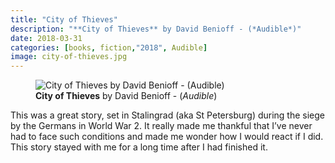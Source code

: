 ```yaml
---
title: "City of Thieves"
description: "**City of Thieves** by David Benioff - (*Audible*)"
date: 2018-03-31
categories: [books, fiction,"2018", Audible]
image: city-of-thieves.jpg
---
```

![**City of Thieves** by David Benioff - (*Audible*)](city-of-thieves.jpg){fig-align="left"}

This was a great story, set in Stalingrad (aka St Petersburg) during the siege by the Germans in World War 2. It really made me thankful that I've never had to face such conditions and made me wonder how I would react if I did. This story stayed with me for a long time after I had finished it.